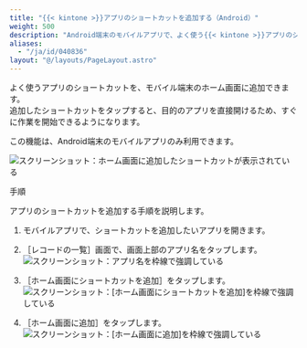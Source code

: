 ```yaml
---
title: "{{< kintone >}}アプリのショートカットを追加する（Android）"
weight: 500
description: "Android端末のモバイルアプリで、よく使う{{< kintone >}}アプリのショートカットをモバイル端末のホーム画面に追加する手順を説明します。"
aliases:
  - "/ja/id/040836"
layout: "@/layouts/PageLayout.astro"
---
```




よく使う<Kintone />アプリのショートカットを、モバイル端末のホーム画面に追加できます。  
追加したショートカットをタップすると、目的の<Kintone />アプリを直接開けるため、すぐに作業を開始できるようになります。

この機能は、Android端末のモバイルアプリのみ利用できます。

<Img src="/k/kintone/img-ja/mobile_app_shortcut_01.png" alt="スクリーンショット：ホーム画面に追加したショートカットが表示されている" />

<Heading id="android_mobile_app_shortcut_10">手順</Heading>

<Kintone />アプリのショートカットを追加する手順を説明します。

1. モバイルアプリで、ショートカットを追加したい<Kintone />アプリを開きます。

1. <Wovn>［レコードの一覧］</Wovn>画面で、画面上部のアプリ名をタップします。  
   <Img src="/k/kintone/img-ja/mobile_app_shortcut_02.png" alt="スクリーンショット：アプリ名を枠線で強調している" />

1. <Wovn>［ホーム画面にショートカットを追加］</Wovn>をタップします。  
   <Img src="/k/kintone/img-ja/mobile_app_shortcut_03.png" alt="スクリーンショット：[ホーム画面にショートカットを追加]を枠線で強調している" />

1. <Wovn>［ホーム画面に追加］</Wovn>をタップします。  
   <Img src="/k/kintone/img-ja/mobile_app_shortcut_04.png" alt="スクリーンショット：[ホーム画面に追加]を枠線で強調している" />
